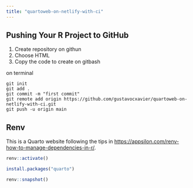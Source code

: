 ---
title: "quartoweb-on-netlify-with-ci"
---


## Pushing Your R Project to GitHub

1. Create repository on githun
2. Choose HTML
3. Copy the code to create on gitbash


on terminal

```
git init
git add .
git commit -m "first commit"
git remote add origin https://github.com/gustavocxavier/quartoweb-on-netlify-with-ci.git
git push -u origin main
```

## Renv

This is a Quarto website following the tips in <https://appsilon.com/renv-how-to-manage-dependencies-in-r/>.



```{r}
renv::activate()
```


```{r}
install.packages("quarto")
```


```{r}
renv::snapshot()
```


